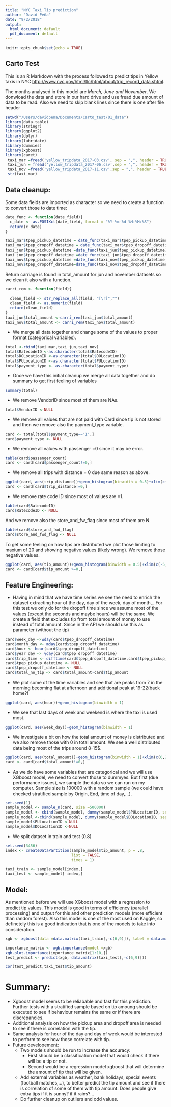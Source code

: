 ```yaml
---
title: "NYC Taxi Tip prediction"
author: "David Peña"
date: "9/2/2018"
output:
  html_document: default
  pdf_document: default
---
```


```r
knitr::opts_chunk$set(echo = TRUE)
```

## Carto Test

This is an R Markdown with the process followed to predict tips in Yellow taxis in NYC <http://www.nyc.gov/html/tlc/html/about/trip_record_data.shtml>.

The months analysed in this model are *March, June and November*.
We donwload the data and store in our hard drive and use fread due amount of data to be read. Also we need to skip blank lines since there is one after file header

```r
setwd("/Users/davidpena/Documents/Carto_test/01_data")
library(data.table)
library(stringr)
library(ggplot2)
library(dplyr)
library(lubridate)
library(dummies)
library(xgboost)
library(caret)
 taxi_mar =fread('yellow_tripdata_2017-03.csv', sep = ",", header = TRUE, blank.lines.skip = TRUE)
 taxi_jun = fread('yellow_tripdata_2017-06.csv',sep = ",", header = TRUE, blank.lines.skip = TRUE)
 taxi_nov =fread('yellow_tripdata_2017-11.csv',sep = ",", header = TRUE, blank.lines.skip = TRUE)
 str(taxi_mar)
```

## Data cleanup:

Some data fields are imported as character so we need to create a function to convert those to date time:

```r
date_func <- function(date_field){
  c_date <- as.POSIXct(date_field, format = "%Y-%m-%d %H:%M:%S")
  return(c_date)
}

taxi_mar$tpep_pickup_datetime = date_func(taxi_mar$tpep_pickup_datetime)
taxi_mar$tpep_dropoff_datetime = date_func(taxi_mar$tpep_dropoff_datetime)
taxi_jun$tpep_pickup_datetime =date_func(taxi_jun$tpep_pickup_datetime)
taxi_jun$tpep_dropoff_datetime =date_func(taxi_jun$tpep_dropoff_datetime)
taxi_nov$tpep_pickup_datetime =date_func(taxi_nov$tpep_pickup_datetime)
taxi_nov$tpep_dropoff_datetime=date_func(taxi_nov$tpep_dropoff_datetime)
```

Return carriage is found in total_amount for jun and november datasets so we clean it also with a function.

```r
carri_rem <- function(field){
  
  clean_field <- str_replace_all(field, "[\r]","")
  clean_field <- as.numeric(field)
  return(clean_field)
}
taxi_jun$total_amount <-carri_rem(taxi_jun$total_amount)
taxi_nov$total_amount <- carri_rem(taxi_nov$total_amount)
```

* We merge all data together and change some of the values to proper format (categorical variables).

```r
total <-rbind(taxi_mar,taxi_jun,taxi_nov)
total$RatecodeID <-as.character(total$RatecodeID)
total$DOLocationID <-as.character(total$DOLocationID)
total$PULocationID <-as.character(total$PULocationID)
total$payment_type <- as.character(total$payment_type)
```
* Once we have this initial cleanup we merge all data together and do summary to get first feeling of variables

```r
summary(total)
```

* We remove VendorID since most of them are NAs.
```r
total$VendorID <-NULL
```
* We remove all values that are not paid with Card since tip is not stored and then we remove also the payment_type variable.
```r
card <- total[total$payment_type=='1',]
card$payment_type <- NULL
```
* We remove all values with passenger =0 since it may be error.
```r
table(card$passenger_count)
card <- card[card$passenger_count!=0,]
```
* We remove all trips with distance = 0 due same reason as above.

```r
ggplot(card, aes(trip_distance))+geom_histogram(binwidth = 0.5)+xlim(c(0,30))
card <- card[card$trip_distance!=0,]
```
* We remove rate code ID since most of values are =1. 
```r
table(card$RatecodeID)
card$RatecodeID <- NULL
```
And we remove also the store_and_fw_flag since most of them are N.

```r
table(card$store_and_fwd_flag)
card$store_and_fwd_flag <- NULL
```
To get some feeling on how tips are distributed we plot those limiting to maxium of 20 and showing negative values (likely wrong). We remove those negative values.
```r
ggplot(card, aes(tip_amount))+geom_histogram(binwidth = 0.5)+xlim(c(-5,20))
card <- card[card$tip_amount >=0,]
```
## Feature Engineering:
* Having in mind that we have time series we see the need to enrich the dataset extracting hour of the day, day of the week, day of month,...For this test we only do for the dropoff time since we assume most of the values (except the seconds and maybe hours) will be the same.
We create a field that excludes tip from total amount of money to use instead of total amount. Since in the API we should use this as parameter (without the tip)

```r
card$week_day <-wday(card$tpep_dropoff_datetime)
card$month_day <- mday(card$tpep_dropoff_datetime)
card$hour <- hour(card$tpep_dropoff_datetime)
card$year_day <- yday(card$tpep_dropoff_datetime)
card$trip_time <- difftime(card$tpep_dropoff_datetime,card$tpep_pickup_datetime, units = "secs")
card$tpep_pickup_datetime <- NULL
card$tpep_dropoff_datetime <- NULL
card$total_no_tip <- card$total_amount-card$tip_amount
```
* We plot some of the time variables and see that are peaks from 7 in the morning becoming flat at afternoon and additional peak at 19-22(back home?)
```r
ggplot(card, aes(hour))+geom_histogram(binwidth = 1)
```

* We see that last days of week and weekend is where the taxi is used most.
```r
ggplot(card, aes(week_day))+geom_histogram(binwidth = 1)
```

* We investigate a bit on how the total amount of money is distributed and we also remove those with 0 in total amount. We see a well distributed data being most of the trips around 8-15$.

```r
ggplot(card, aes(total_amount))+geom_histogram(binwidth = 1)+xlim(c(0,20))
card <- card[card$total_amount!=0,]
```

* As we do have some variables that are categorical and we will use XGboost model, we need to convert those to dummyes. But first (due performance issues),
we sample the data so we can run on my computer. Sample size is 100000 with a random sample (we could have checked stratified sample by Origin, End, time of day,...).
```r
set.seed(1)
sample_model <- sample_n(card, size =500000)
sample_model <- cbind(sample_model, dummy(sample_model$PULocationID, sep="_O_"))
sample_model <-cbind(sample_model, dummy(sample_model$DOLocationID, sep="_D_"))
sample_model$PULocationID <-NULL
sample_model$DOLocationID <-NULL
```

* We split dataset in train and test (0.8)

```r
set.seed(3456)
index <- createDataPartition(sample_model$tip_amount, p = .8, 
                             list = FALSE, 
                             times = 1)

taxi_train <- sample_model[index,]
taxi_test <- sample_model[-index,]
```


## Model:
As mentioned before we will use XGboost model with a regression to predict tip values. This model is good in terms of efficiency (parallel processing) and output for this and other prediction models (more efficient than random forest). Also this model is one of the most used 
on Kaggle, so definetely this is a good indication that is one of the models to take into consideration.

```r
xgb <- xgboost(data =data.matrix(taxi_train[,-c(6,9)]), label = data.matrix(taxi_train[,6]), nrounds = 5, metric ="Accuracy")
```
```r
importance_matrix <- xgb.importance(model =xgb)
xgb.plot.importance(importance_matrix[1:10,])
test_predict <- predict(xgb, data.matrix(taxi_test[,-c(6,9)]))
```

```r
cor(test_predict,taxi_test$tip_amount)
```
# Summary:
  * Xgboost model seems to be reliabable and fast for this prediction. Further tests with a stratified sample based on tip amoung should be 
    executed to see if behaviour remains the same or if there are discrepancies.
  * Additional analysis on how the pickup area and dropoff area is needed to see if there is correlation with the tip.
  * Same analysis for hour of the day and day of week would be interested to perform to see how those correlate with tip.
  * Future developement:
    * Two models should be run to increase the accuracy:
      * First should be a classification model that would check if there will be a tip or not.
      * Second would be a regression model xgboost that will determine the amount of tip that will be given.
    * Add external variables as weather, bank holidays, special events (football matches,...), to better predict the tip amount and see if there is       correlation of some of them with tip amount. Does people give extra tips if it is sunny? if it rains?...
    *  Do further cleanup on outliers and odd values.
    
    
    
    
  
      
      